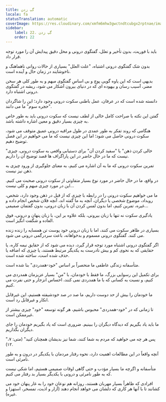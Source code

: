 ```yaml
---
title: گپ زدن
locale: fa
statusTranslation: automatic
coverImage: https://res.cloudinary.com/xmfm6mhw3gwctndtcubgx2rptnae/image/upload/v1740468922/small_cover_tratado_de_psicologia_revolucionaria_a4c0dca4e0.webp
sidebar:
    label: 22. گپ زدن
    order: 22
---
```

باید با فوریت، بدون تأخیر و تعلل، گفتگوی درونی و محل دقیق پیدایش آن را مورد توجه قرار داد.

بدون شک گفتگوی درونی اشتباه، "علت العلل" بسیاری از حالات روانی ناهماهنگ و ناخوشایند در زمان حال و آینده است.

بدیهی است که این یاوه گویی پوچ و بی اساسِ گفتگوی مبهم و به طور کلی هر سخن مضر، آسیب رسان و بیهوده ای که در دنیای بیرون آشکار می شود، ریشه در گفتگوی درونی اشتباه دارد.

دانسته شده است که در عرفان، عمل باطنی سکوت درونی وجود دارد؛ این را شاگردان "حجره سوم" ما می دانند.

گفتن این نکته با صراحت کامل خالی از لطف نیست که سکوت درونی باید به طور خاص به چیزی بسیار دقیق و معین اشاره داشته باشد.

هنگامی که روند تفکر به طور عمدی در طول مراقبه درونی عمیق متوقف می شود، سکوت درونی حاصل می شود؛ اما این چیزی نیست که ما می خواهیم در این فصل توضیح دهیم.

"خالی کردن ذهن" یا "سفید کردن آن" برای دستیابی واقعی به سکوت درونی، چیزی نیست که ما در حال حاضر در این پاراگراف ها قصد توضیح آن را داریم.

تمرین سکوت درونی که ما به آن اشاره می کنیم، به معنای جلوگیری از ورود چیزی به ذهن نیز نیست.

در واقع، ما در حال حاضر در مورد نوع بسیار متفاوتی از سکوت درونی صحبت می کنیم. این در مورد چیزی مبهم و کلی نیست...

ما می خواهیم سکوت درونی را در رابطه با چیزی که از قبل در ذهن وجود دارد، شخص، رویداد، موضوع شخصی یا دیگران، آنچه به ما گفته اند، آنچه فلان شخص انجام داده و غیره، تمرین کنیم، اما بدون لمس کردن آن با زبان درونی، بدون گفتمان صمیمی...

یادگیری سکوت نه تنها با زبان بیرونی، بلکه علاوه بر این، با زبان پنهان و درونی، فوق العاده و شگفت انگیز است.

بسیاری در ظاهر سکوت می کنند، اما با زبان درونی خود پوست تن همسایه را زنده زنده می کنند. گفتگوی درونی مسموم و بدخواهانه، باعث سردرگمی درونی می شود.

اگر گفتگوی درونی اشتباه مورد توجه قرار گیرد، دیده می شود که از حقایق نیمه کاره، یا حقایقی که به نحوی کم و بیش نادرست به یکدیگر مرتبط هستند، یا چیزی که اضافه یا حذف شده است، ساخته شده است.

متأسفانه زندگی عاطفی ما منحصراً بر اساس "خود-همدردی" بنا شده است.

برای تکمیل این رسوایی بزرگ، ما فقط با خودمان، با "منِ" بسیار عزیزمان همدردی می کنیم، و نسبت به کسانی که با ما همدردی نمی کنند، احساس انزجار و حتی نفرت می کنیم.

ما خودمان را بیش از حد دوست داریم، ما صد در صد خودشیفته هستیم، این غیرقابل انکار و غیرقابل رد است.

تا زمانی که در "خود-همدردی" محبوس باشیم، هر گونه توسعه "خود" چیزی بیشتر از غیرممکن است.

ما باید یاد بگیریم که دیدگاه دیگران را ببینیم. ضروری است که یاد بگیریم خودمان را جای دیگران بگذاریم.

"پس هر چه می خواهید که مردم به شما کنند، شما نیز بدیشان همچنان کنید" (متی: ۷، ۱۲).

آنچه واقعاً در این مطالعات اهمیت دارد، نحوه رفتار مردمان با یکدیگر در درون و به طور نامرئی است.

متأسفانه و اگرچه ما بسیار مؤدب و حتی گاهی اوقات صمیمی هستیم، اما شکی نیست که به طور نامرئی و درونی با یکدیگر بسیار بد رفتار می کنیم.

افرادی که ظاهراً بسیار مهربان هستند، روزانه هم نوعان خود را به غار پنهان خود می کشانند تا با آنها هر کاری که دلشان می خواهد انجام دهند (آزار و اذیت، تمسخر، استهزا و غیره).

